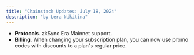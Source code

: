 ```yaml
---
title: "Chainstack Updates: July 18, 2024"
description: "by Lera Nikitina"
---
```

- **Protocols**. zkSync Era Mainnet support.
- **Billing**. When changing your subscription plan, you can now use promo codes with discounts to a plan's regular price.
